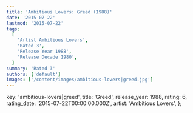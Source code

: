 ```yaml
---
title: 'Ambitious Lovers: Greed (1988)'
date: '2015-07-22'
lastmod: '2015-07-22'
tags:
  [
    'Artist Ambitious Lovers',
    'Rated 3',
    'Release Year 1988',
    'Release Decade 1980',
  ]
summary: 'Rated 3'
authors: ['default']
images: ['/content/images/ambitious-lovers|greed.jpg']
---
```


  key: 'ambitious-lovers|greed',
  title: 'Greed',
  release_year: 1988,
  rating: 6,
  rating_date: '2015-07-22T00:00:00.000Z',
  artist: 'Ambitious Lovers',
};

<MusicRating data={data} />
